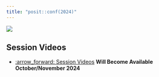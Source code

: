 ```yaml
---
title: "posit::conf(2024)"
---
```


![](images/posit_conf_2024.jfif)

## Session Videos

* [:arrow_forward: Session Videos](https://www.youtube.com/@PositPBC) **Will Become Available October/November 2024**
